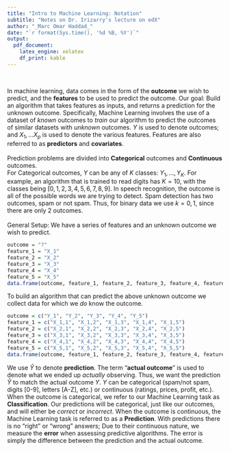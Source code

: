 ```yaml
---
title: "Intro to Machine Learning: Notation"
subtitle: "Notes on Dr. Irizarry's lecture on edX"
author: "_Marc Omar Haddad_"
date: "`r format(Sys.time(), '%d %B, %Y')`"
output: 
  pdf_document:
    latex_engine: xelatex
    df_print: kable
---
```



\ 

In machine learning, data comes in the form of the **outcome** we wish to predict, and the **features** to be used to predict the outcome. Our goal:  Build an algorithm that takes features as inputs, and returns a prediction for the unknown outcome. Specifically, Machine Learning involves the use of a dataset of *known* outcomes to *train* our algorithm to predict the outcomes of similar datasets with *unknown* outcomes. $Y$ is used to denote outcomes; and $X_1,...X_p$ is used to denote the various features. Features are also referred to as **predictors** and **covariates**.  
\
Prediction problems are divided into **Categorical** outcomes and **Continuous** outcomes.  
For Categorical outcomes, $Y$ can be any of $K$ classes: $Y_1,...,Y_K$. For example, an algorithm that is trained to read digits has $K = 10$, with the classes being $[0, 1, 2, 3, 4, 5, 6, 7, 8, 9]$. In speech recognition, the outcome is all of the possible words we are trying to detect. Spam detection has two outcomes, spam or not spam. Thus, for binary data we use $k = 0, 1$, since there are only 2 outcomes.  
\
General Setup: We have a series of features and an unknown outcome we wish to predict.  
```r
outcome = "?"
feature_1 = "X_1"
feature_2 = "X_2"
feature_3 = "X_3"
feature_4 = "X_4"
feature_5 = "X_5"
data.frame(outcome, feature_1, feature_2, feature_3, feature_4, feature_5)
```

To build an algorithm that can predict the above unknown outcome we collect data for which we *do* know the outcome.

```r
outcome = c("Y_1", "Y_2", "Y_3", "Y_4", "Y_5")
feature_1 = c("X_1,1", "X_1,2", "X_1,3", "X_1,4", "X_1,5")
feature_2 = c("X_2,1", "X_2,2", "X_2,3", "X_2,4", "X_2,5")
feature_3 = c("X_3,1", "X_3,2", "X_3,3", "X_3,4", "X_3,5")
feature_4 = c("X_4,1", "X_4,2", "X_4,3", "X_4,4", "X_4,5")
feature_5 = c("X_5,1", "X_5,2", "X_5,3", "X_5,4", "X_5,5")
data.frame(outcome, feature_1, feature_2, feature_3, feature_4, feature_5)
```

We use $\hat{Y}$ to denote **prediction**. The term "**actual outcome**" is used to denote what we ended up *actually* observing. Thus, we want the prediction $\hat{Y}$ to match the actual outcome $Y$. $Y$ can be categorical (spam/not spam, digits [0-9], letters [A-Z], etc.) or continuous (ratings, prices, profit, etc.).  
When the outcome is categorical, we refer to our Machine Learning task as **Classification**. Our predictions will be categorical, just like our outcomes, and will either be *correct* or *incorrect*. When the outcome is continuous, the Machine Learning task is referred to as a **Prediction**. With predictions there is no "right" or "wrong" answers; Due to their continuous nature, we measure the **error** when assessing predictive algorithms. The error is simply the difference between the prediction and the actual outcome.









